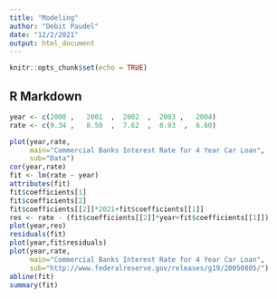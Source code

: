 ```yaml
---
title: "Modeling"
author: "Debit Paudel"
date: "12/2/2021"
output: html_document
---
```


```r
knitr::opts_chunk$set(echo = TRUE)
```

## R Markdown

```r
year <- c(2000 ,   2001  ,  2002  ,  2003 ,   2004)
rate <- c(9.34 ,   8.50  ,  7.62  ,  6.93  ,  6.60)

plot(year,rate,
     main="Commercial Banks Interest Rate for 4 Year Car Loan",
     sub="Data")
cor(year,rate)
fit <- lm(rate ~ year)
attributes(fit)
fit$coefficients[1]
fit$coefficients[2]
fit$coefficients[[2]]*2021+fit$coefficients[[1]]
res <- rate - (fit$coefficients[[2]]*year+fit$coefficients[[1]])
plot(year,res)
residuals(fit)
plot(year,fit$residuals)
plot(year,rate,
     main="Commercial Banks Interest Rate for 4 Year Car Loan",
     sub="http://www.federalreserve.gov/releases/g19/20050805/")
abline(fit)
summary(fit)

```

